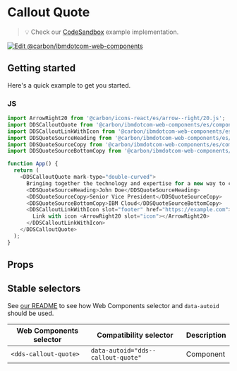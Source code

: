 
# Callout Quote

> 💡 Check our
> [CodeSandbox](https://githubbox.com/carbon-design-system/carbon-for-ibm-dotcom/tree/main/packages/web-components/examples/codesandbox/components-react/callout-quote)
> example implementation.

[![Edit @carbon/ibmdotcom-web-components](https://codesandbox.io/static/img/play-codesandbox.svg)](https://githubbox.com/carbon-design-system/carbon-for-ibm-dotcom/tree/main/packages/web-components/examples/codesandbox/components-react/callout-quote)

## Getting started

Here's a quick example to get you started.

### JS

```javascript
import ArrowRight20 from '@carbon/icons-react/es/arrow--right/20.js';
import DDSCalloutQuote from '@carbon/ibmdotcom-web-components/es/components-react/callout-quote/callout-quote';
import DDSCalloutLinkWithIcon from '@carbon/ibmdotcom-web-components/es/components-react/callout-quote/callout-link-with-icon';
import DDSQuoteSourceHeading from '@carbon/ibmdotcom-web-components/es/components-react/quote/quote-source-heading';
import DDSQuoteSourceCopy from '@carbon/ibmdotcom-web-components/es/components-react/quote/quote-source-copy';
import DDSQuoteSourceBottomCopy from '@carbon/ibmdotcom-web-components/es/components-react/quote/quote-source-bottom-copy';

function App() {
  return (
    <DDSCalloutQuote mark-type="double-curved">
      Bringing together the technology and expertise for a new way to create
      <DDSQuoteSourceHeading>John Doe</DDSQuoteSourceHeading>
      <DDSQuoteSourceCopy>Senior Vice President</DDSQuoteSourceCopy>
      <DDSQuoteSourceBottomCopy>IBM Cloud</DDSQuoteSourceBottomCopy>
      <DDSCalloutLinkWithIcon slot="footer" href="https://example.com">
        Link with icon <ArrowRight20 slot="icon"></ArrowRight20>
      </DDSCalloutLinkWithIcon>
    </DDSCalloutQuote>
  );
}
```

## Props

<Props of={PropTypesRef} />

## Stable selectors

See [our README](https://github.com/carbon-design-system/carbon-for-ibm-dotcom/tree/main/packages/web-components#stable-selectors-for-analytics-and-integratione2e-testing-in-web-components) to see how Web Components selector and `data-autoid` should be used.

| Web Components selector | Compatibility selector             | Description |
| ----------------------- | ---------------------------------- | ----------- |
| `<dds-callout-quote>`   | `data-autoid="dds--callout-quote"` | Component   |
